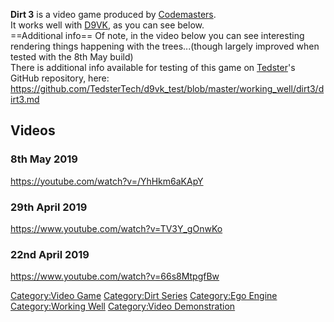 <strong>Dirt 3</strong> is a video game produced by [[Codemasters]].
<br />
It works well with [[D9VK]], as you can see below.
<br />
==Additional info==
Of note, in the video below you can see interesting rendering things happening with the trees...(though largely improved when tested with the 8th May build)
<br />
There is additional info available for testing of this game on [[User:Tedster|Tedster]]'s GitHub repository, here:
<br />
https://github.com/TedsterTech/d9vk_test/blob/master/working_well/dirt3/dirt3.md

==Videos==
===8th May 2019===
<youtube>https://youtube.com/watch?v=/YhHkm6aKApY</youtube>

===29th April 2019===
<youtube>https://www.youtube.com/watch?v=TV3Y_gOnwKo</youtube>

===22nd April 2019===
<youtube>https://www.youtube.com/watch?v=66s8MtpgfBw</youtube>

[[Category:Video Game]]
[[Category:Dirt Series]]
[[Category:Ego Engine]]
[[Category:Working Well]]
[[Category:Video Demonstration]]
